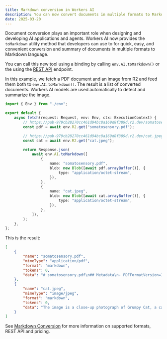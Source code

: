 ```yaml
---
title: Markdown conversion in Workers AI
description: You can now convert documents in multiple formats to Markdown using the toMarkdown utility method in Workers AI.
date: 2025-03-20
---
```


Document conversion plays an important role when designing and developing AI applications and agents. Workers AI now provides the `toMarkdown` utility method that developers can use to for quick, easy, and convenient conversion and summary of documents in multiple formats to Markdown language.

You can call this new tool using a binding by calling `env.AI.toMarkdown()` or the using the [REST API](/api/resources/ai/) endpoint.

In this example, we fetch a PDF document and an image from R2 and feed them both to `env.AI.toMarkdown()`. The result is a list of converted documents. Workers AI models are used automatically to detect and summarize the image.

```typescript
import { Env } from "./env";

export default {
	async fetch(request: Request, env: Env, ctx: ExecutionContext) {
		// https://pub-979cb28270cc461d94bc8a169d8f389d.r2.dev/somatosensory.pdf
		const pdf = await env.R2.get("somatosensory.pdf");

		// https://pub-979cb28270cc461d94bc8a169d8f389d.r2.dev/cat.jpeg
		const cat = await env.R2.get("cat.jpeg");

		return Response.json(
			await env.AI.toMarkdown([
				{
					name: "somatosensory.pdf",
					blob: new Blob([await pdf.arrayBuffer()], {
						type: "application/octet-stream",
					}),
				},
				{
					name: "cat.jpeg",
					blob: new Blob([await cat.arrayBuffer()], {
						type: "application/octet-stream",
					}),
				},
			]),
		);
	},
};
```

This is the result:

```json
[
	{
		"name": "somatosensory.pdf",
		"mimeType": "application/pdf",
		"format": "markdown",
		"tokens": 0,
		"data": "# somatosensory.pdf\n## Metadata\n- PDFFormatVersion=1.4\n- IsLinearized=false\n- IsAcroFormPresent=false\n- IsXFAPresent=false\n- IsCollectionPresent=false\n- IsSignaturesPresent=false\n- Producer=Prince 20150210 (www.princexml.com)\n- Title=Anatomy of the Somatosensory System\n\n## Contents\n### Page 1\nThis is a sample document to showcase..."
	},
	{
		"name": "cat.jpeg",
		"mimeType": "image/jpeg",
		"format": "markdown",
		"tokens": 0,
		"data": "The image is a close-up photograph of Grumpy Cat, a cat with a distinctive grumpy expression and piercing blue eyes. The cat has a brown face with a white stripe down its nose, and its ears are pointed upright. Its fur is light brown and darker around the face, with a pink nose and mouth. The cat's eyes are blue and slanted downward, giving it a perpetually grumpy appearance. The background is blurred, but it appears to be a dark brown color. Overall, the image is a humorous and iconic representation of the popular internet meme character, Grumpy Cat. The cat's facial expression and posture convey a sense of displeasure or annoyance, making it a relatable and entertaining image for many people."
	}
]
```

See [Markdown Conversion](/workers-ai/features/markdown-conversion/) for more information on supported formats, REST API and pricing.
